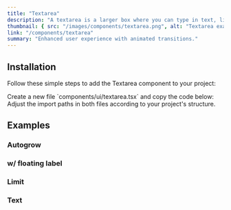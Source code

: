 ```yaml
---
title: "Textarea"
description: "A textarea is a larger box where you can type in text, like your name, email, or a longer message."
thumbnail: { src: "/images/components/textarea.png", alt: "Textarea example" }
link: "/components/textarea"
summary: "Enhanced user experience with animated transitions."
---
```


<ComponentPreview name="textarea-demo" />

## Installation

Follow these simple steps to add the Textarea component to your project:

<Steps>

<Step>
    Create a new file `components/ui/textarea.tsx` and copy the code below:
</Step>

<CollapsibleSource name="textarea" />

<Step>
    Adjust the import paths in both files according to your project's structure.
</Step>

</Steps>

## Examples

### Autogrow

<ComponentPreview name="textarea-autogrow" />

### w/ floating label

<ComponentPreview name="textarea-label" />

### Limit

<ComponentPreview name="textarea-limit" />

### Text

<ComponentPreview name="textarea-text" />
